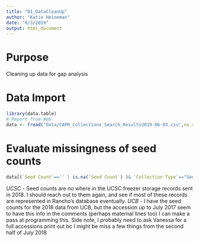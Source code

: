 ```yaml
---
title: "01_DataCleanUp"
author: "Katie Heineman"
date: "6/3/2019"
output: html_document
---
```

# Purpose

Cleaning up data for gap analysis

# Data Import
```r
library(data.table)
# Report from Web
data <- fread("Data/CAPR_Collections_Search_Results2019-06-03.csv",na.strings=c("",NULL,NA))

```

# Evaluate missingness of seed counts

```r
data[(`Seed Count`=='' | is.na(`Seed Count`) )& `Collection Type`=="Seed", .(Count=.N),by=c("Primary Seed Bank")]
```

*UCSC* - Seed counts are no where in the UCSC freezer storage records sent in 2018. I should reach out to them again, and see if most of these records are represented in Rancho's database eventually.
*UCB* - I have the seed counts for the 2018 data from UCB, but the accession up to July 2017 seem to have this info in the comments (perhaps maternal lines too) I can make a pass at programming this. Side note, I probably need to ask Vanessa for a full accessions print out bc I might be miss a few things from the second half of July 2018 





